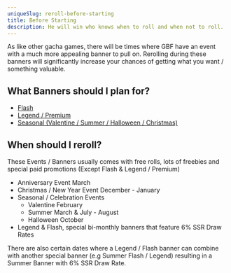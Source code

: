 ```yaml
---
uniqueSlug: reroll-before-starting
title: Before Starting
description: He will win who knows when to roll and when not to roll.
---
```


As like other gacha games, there will be times where GBF have an event with a much more appealing banner to pull on. Rerolling during these banners will significantly increase your chances of getting what you want / something valuable.

## What Banners should I plan for?

-   [Flash](https://gbf.wiki/Draw#Flash_Gala)
-   [Legend / Premium](https://gbf.wiki/Draw#Premium_Gala)
-   [Seasonal (Valentine / Summer / Halloween / Christmas)](https://gbf.wiki/Draw#Seasonal)

## When should I reroll?

These Events / Banners usually comes with free rolls, lots of freebies and special paid promotions (Except Flash & Legend / Premium)

-   <span className="flex flex-row flex-nowrap items-center gap-3">
        <span>Anniversary Event</span>
        <Hover>March</Hover>
    </span>
-   <span className="flex flex-row items-center gap-3">
        <span>Christmas / New Year Event</span>
        <Hover>December - January</Hover>
    </span>
-   Seasonal / Celebration Events
    -   <span className="flex flex-row items-center gap-3">
            <span>Valentine</span>
            <Hover>February</Hover>
        </span>
    -   <span className="flex flex-row items-center gap-3">
            <span>Summer</span>
            <Hover>March & July - August</Hover>
        </span>
    -   <span className="flex flex-row items-center gap-3">
            <span>Halloween</span>
            <Hover>October</Hover>
        </span>
-   Legend & Flash, special bi-monthly banners that feature 6% SSR Draw Rates

There are also certain dates where a Legend / Flash banner can combine with another special banner (e.g Summer Flash / Legend) resulting in a Summer Banner with 6% SSR Draw Rate.
